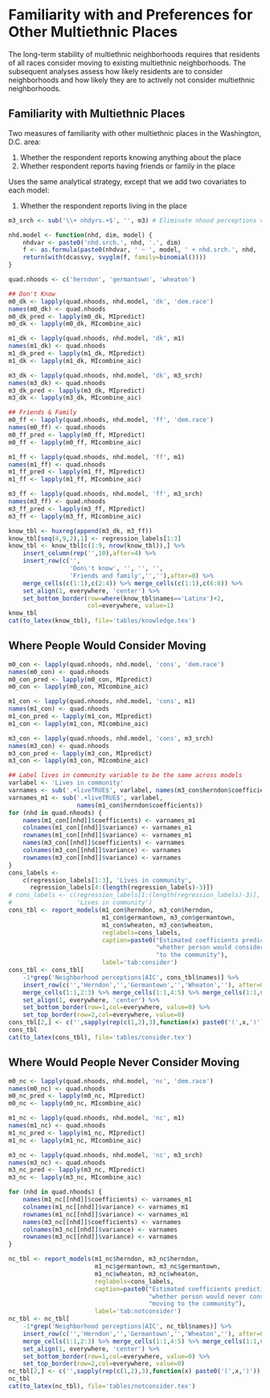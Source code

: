 # Familiarity with and Preferences for Other Multiethnic Places

The long-term stability of multiethnic neighborhoods requires that residents of all races consider moving to existing multiethnic neighborhoods. The subsequent analyses assess how likely residents are to consider neighborhoods and how likely they are to actively not consider multiethnic neighborhoods. 

## Familiarity with Multiethnic Places

Two measures of familiarity with other multiethnic places in the Washington, D.C. area: 

1. Whether the respondent reports knowing anything about the place
2. Whether respondent reports having friends or family in the place

Uses the same analytical strategy, except that we add two covariates to each model: 

1. Whether the respondent reports living in the place

```{r familiarity-analysis}
m3_srch <- sub('\\+ nhdyrs.+$', '', m3) # Eliminate nhood perceptions variables

nhd.model <- function(nhd, dim, model) {
    nhdvar <- paste0('nhd.srch.', nhd, '.', dim)
    f <- as.formula(paste0(nhdvar, ' ~ ', model, ' + nhd.srch.', nhd, '.live'))
    return(with(dcassvy, svyglm(f, family=binomial())))
}

quad.nhoods <- c('herndon', 'germantown', 'wheaton')

## Don't Know
m0_dk <- lapply(quad.nhoods, nhd.model, 'dk', 'dem.race')
names(m0_dk) <- quad.nhoods
m0_dk_pred <- lapply(m0_dk, MIpredict)
m0_dk <- lapply(m0_dk, MIcombine_aic)

m1_dk <- lapply(quad.nhoods, nhd.model, 'dk', m1)
names(m1_dk) <- quad.nhoods
m1_dk_pred <- lapply(m1_dk, MIpredict)
m1_dk <- lapply(m1_dk, MIcombine_aic)

m3_dk <- lapply(quad.nhoods, nhd.model, 'dk', m3_srch)
names(m3_dk) <- quad.nhoods
m3_dk_pred <- lapply(m3_dk, MIpredict)
m3_dk <- lapply(m3_dk, MIcombine_aic)

## Friends & Family
m0_ff <- lapply(quad.nhoods, nhd.model, 'ff', 'dem.race')
names(m0_ff) <- quad.nhoods
m0_ff_pred <- lapply(m0_ff, MIpredict)
m0_ff <- lapply(m0_ff, MIcombine_aic)

m1_ff <- lapply(quad.nhoods, nhd.model, 'ff', m1)
names(m1_ff) <- quad.nhoods
m1_ff_pred <- lapply(m1_ff, MIpredict)
m1_ff <- lapply(m1_ff, MIcombine_aic)

m3_ff <- lapply(quad.nhoods, nhd.model, 'ff', m3_srch)
names(m3_ff) <- quad.nhoods
m3_ff_pred <- lapply(m3_ff, MIpredict)
m3_ff <- lapply(m3_ff, MIcombine_aic)
```

```{r report-familiarity-results, echo=TRUE, include=TRUE}
know_tbl <- huxreg(append(m3_dk, m3_ff))
know_tbl[seq(4,9,2),1] <- regression_labels[1:3]
know_tbl <- know_tbl[c(1:9, nrow(know_tbl)),] %>%
    insert_column(rep('',10),after=4) %>%
    insert_row(c('', 
                 'Don\'t know', '', '', '', 
                 'Friends and family','',''),after=0) %>%
    merge_cells(c(1:1),c(2:4)) %>% merge_cells(c(1:1),c(6:8)) %>%
    set_align(1, everywhere, 'center') %>%
    set_bottom_border(row=where(know_tbl$names=='Latinx')+2, 
                      col=everywhere, value=1)
know_tbl
cat(to_latex(know_tbl), file='tables/knowledge.tex')
```

## Where People Would Consider Moving
```{r consider-analysis}
m0_con <- lapply(quad.nhoods, nhd.model, 'cons', 'dem.race')
names(m0_con) <- quad.nhoods
m0_con_pred <- lapply(m0_con, MIpredict)
m0_con <- lapply(m0_con, MIcombine_aic)

m1_con <- lapply(quad.nhoods, nhd.model, 'cons', m1)
names(m1_con) <- quad.nhoods
m1_con_pred <- lapply(m1_con, MIpredict)
m1_con <- lapply(m1_con, MIcombine_aic)

m3_con <- lapply(quad.nhoods, nhd.model, 'cons', m3_srch)
names(m3_con) <- quad.nhoods
m3_con_pred <- lapply(m3_con, MIpredict)
m3_con <- lapply(m3_con, MIcombine_aic)
```

```{r report-consider-results}
## Label lives in community variable to be the same across models
varlabel <- 'Lives in community'
varnames <- sub('.+liveTRUE$', varlabel, names(m3_con$herndon$coefficients))
varnames_m1 <- sub('.+liveTRUE$', varlabel, 
                   names(m1_con$herndon$coefficients))
for (nhd in quad.nhoods) {
    names(m1_con[[nhd]]$coefficients) <- varnames_m1
    colnames(m1_con[[nhd]]$variance) <- varnames_m1
    rownames(m1_con[[nhd]]$variance) <- varnames_m1
    names(m3_con[[nhd]]$coefficients) <- varnames
    colnames(m3_con[[nhd]]$variance) <- varnames
    rownames(m3_con[[nhd]]$variance) <- varnames
}
cons_labels <- 
    c(regression_labels[1:3], 'Lives in community',
      regression_labels[4:(length(regression_labels)-3)])
# cons_labels <- c(regression_labels[1:(length(regression_labels)-3)], 
#                  'Lives in community')
cons_tbl <- report_models(m1_con$herndon, m3_con$herndon, 
                          m1_con$germantown, m3_con$germantown,
                          m1_con$wheaton, m3_con$wheaton, 
                          reglabels=cons_labels,
                          caption=paste0("Estimated coefficients predicting ",
                                         "whether person would consider moving ",
                                         "to the community"),
                          label='tab:consider')
cons_tbl <- cons_tbl[
    -1*grep('Neighborhood perceptions|AIC', cons_tbl$names)] %>%
    insert_row(c('','Herndon','','Germantown','','Wheaton',''), after=0) %>%
    merge_cells(1:1,2:3) %>% merge_cells(1:1,4:5) %>% merge_cells(1:1,6:7) %>%
    set_align(1, everywhere, 'center') %>%
    set_bottom_border(row=1,col=everywhere, value=0) %>%
    set_top_border(row=2,col=everywhere, value=0)
cons_tbl[2,] <- c('',sapply(rep(c(1,2),3),function(x) paste0('(',x,')')))
cons_tbl
cat(to_latex(cons_tbl), file='tables/consider.tex')
```

## Where Would People Never Consider Moving

```{r not-consider-analysis}
m0_nc <- lapply(quad.nhoods, nhd.model, 'nc', 'dem.race')
names(m0_nc) <- quad.nhoods
m0_nc_pred <- lapply(m0_nc, MIpredict)
m0_nc <- lapply(m0_nc, MIcombine_aic)

m1_nc <- lapply(quad.nhoods, nhd.model, 'nc', m1)
names(m1_nc) <- quad.nhoods
m1_nc_pred <- lapply(m1_nc, MIpredict)
m1_nc <- lapply(m1_nc, MIcombine_aic)

m3_nc <- lapply(quad.nhoods, nhd.model, 'nc', m3_srch)
names(m3_nc) <- quad.nhoods
m3_nc_pred <- lapply(m3_nc, MIpredict)
m3_nc <- lapply(m3_nc, MIcombine_aic)
```

```{r report-non-consider-results}
for (nhd in quad.nhoods) {
    names(m1_nc[[nhd]]$coefficients) <- varnames_m1
    colnames(m1_nc[[nhd]]$variance) <- varnames_m1
    rownames(m1_nc[[nhd]]$variance) <- varnames_m1
    names(m3_nc[[nhd]]$coefficients) <- varnames
    colnames(m3_nc[[nhd]]$variance) <- varnames
    rownames(m3_nc[[nhd]]$variance) <- varnames
}

nc_tbl <- report_models(m1_nc$herndon, m3_nc$herndon, 
                        m1_nc$germantown, m3_nc$germantown,
                        m1_nc$wheaton, m3_nc$wheaton,
                        reglabels=cons_labels,
                        caption=paste0("Estimated coefficients predicting ",
                                       "whether person would never consider ",
                                       "moving to the community"),
                        label='tab:notconsider')
nc_tbl <- nc_tbl[
    -1*grep('Neighborhood perceptions|AIC', nc_tbl$names)] %>%
    insert_row(c('','Herndon','','Germantown','','Wheaton',''), after=0) %>%
    merge_cells(1:1,2:3) %>% merge_cells(1:1,4:5) %>% merge_cells(1:1,6:7) %>%
    set_align(1, everywhere, 'center') %>%
    set_bottom_border(row=1,col=everywhere, value=0) %>%
    set_top_border(row=2,col=everywhere, value=0)
nc_tbl[2,] <- c('',sapply(rep(c(1,2),3),function(x) paste0('(',x,')')))
nc_tbl
cat(to_latex(nc_tbl), file='tables/notconsider.tex')
```
